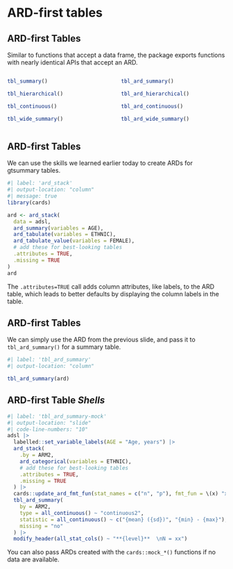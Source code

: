 # ARD-first tables

## ARD-first Tables

Similar to functions that accept a data frame, the package exports functions with nearly identical APIs that accept an ARD.

::: columns
::: {.column width="50%"}

```r
tbl_summary()

tbl_hierarchical()

tbl_continuous()

tbl_wide_summary()
```

:::
::: {.column width="50%"}

```r
tbl_ard_summary()

tbl_ard_hierarchical()

tbl_ard_continuous()

tbl_ard_wide_summary()
```

:::
:::

## ARD-first Tables

We can use the skills we learned earlier today to create ARDs for gtsummary tables.

```r
#| label: 'ard_stack'
#| output-location: "column"
#| message: true
library(cards)

ard <- ard_stack(
  data = adsl, 
  ard_summary(variables = AGE),
  ard_tabulate(variables = ETHNIC),
  ard_tabulate_value(variables = FEMALE),
  # add these for best-looking tables
  .attributes = TRUE, 
  .missing = TRUE 
)
ard
```

::: aside
::: {.small}

The `.attributes=TRUE` call adds column attributes, like labels, to the ARD table, which leads to better defaults by displaying the column labels in the table.

:::
:::

## ARD-first Tables

We can simply use the ARD from the previous slide, and pass it to `tbl_ard_summary()` for a summary table.

```r
#| label: 'tbl_ard_summary'
#| output-location: "column"

tbl_ard_summary(ard)
```

## ARD-first Table *Shells*

```r
#| label: 'tbl_ard_summary-mock'
#| output-location: "slide"
#| code-line-numbers: "10"
adsl |> 
  labelled::set_variable_labels(AGE = "Age, years") |> 
  ard_stack( 
    .by = ARM2,
    ard_categorical(variables = ETHNIC),
    # add these for best-looking tables
    .attributes = TRUE, 
    .missing = TRUE 
  ) |> 
  cards::update_ard_fmt_fun(stat_names = c("n", "p"), fmt_fun = \(x) "xx") |> 
  tbl_ard_summary(
    by = ARM2,
    type = all_continuous() ~ "continuous2",
    statistic = all_continuous() ~ c("{mean} ({sd})", "{min} - {max}"),
    missing = "no"
  ) |> 
  modify_header(all_stat_cols() ~ "**{level}**  \nN = xx")
```

::: aside

You can also pass ARDs created with the `cards::mock_*()` functions if no data are available.

:::
